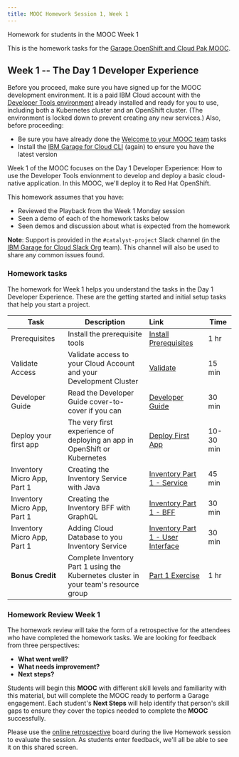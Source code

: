 ```yaml
---
title: MOOC Homework Session 1, Week 1
---
```


<PageDescription>

Homework for students in the MOOC Week 1

</PageDescription>

This is the homework tasks for the [Garage OpenShift and Cloud Pak MOOC](/homework/teams).

## Week 1 -- The Day 1 Developer Experience

<InlineNotification>

Before you proceed, make sure you have signed up for the MOOC development environment. It is a paid IBM Cloud account with the [Developer Tools environment](/overview) already installed and ready for you to use, including both a Kubernetes cluster and an OpenShift cluster. (The environment is locked down to prevent creating any new services.) Also, before proceeding:
- Be sure you have already done the [Welcome to your MOOC team](/homework/teams) tasks
- Install the [IBM Garage for Cloud CLI](/getting-started/cli) (again) to ensure you have the latest version

</InlineNotification>

Week 1 of the MOOC focuses on the Day 1 Developer Experience: How to use the Developer Tools envionment to develop and deploy a basic cloud-native application. In this MOOC, we'll deploy it to Red Hat OpenShift.

This homework assumes that you have:
 - Reviewed the Playback from the Week 1 Monday session
 - Seen a demo of each of the homework tasks below
 - Seen demos and discussion about what is expected from the homework

<InlineNotification>

**Note**: Support is provided in the `#catalyst-project` Slack channel (in the [IBM Garage for Cloud Slack Org](http://ibm-garage.slack.com) team). This channel will also be used to share any common issues found.

</InlineNotification>

### Homework tasks

The homework for Week 1 helps you understand the tasks in the Day 1 Developer Experience. These are the getting started and initial setup tasks that help you start a project.

| Task                            | Description         | Link        | Time    |
| --------------------------------| ------------------  |:----------- |---------|
| Prerequisites | Install the prerequisite tools  | [Install Prerequisites](/getting-started/prereqs) | 1 hr |
| Validate Access | Validate access to your Cloud Account and your Development Cluster |  [Validate](/homework/teams) | 15 min |
| Developer Guide | Read the Developer Guide cover-to-cover if you can | [Developer Guide](/overview) | 30 min |
| Deploy your first app | The very first experience of deploying an app in OpenShift or Kubernetes | [Deploy First App](/getting-started/deploy-app) | 10-30 min |
| Inventory Micro App, Part 1 | Creating the Inventory Service with Java | [Inventory Part 1 - Service](/practical/inventory-part1#) | 45 min |
| Inventory Micro App, Part 1 | Creating the Inventory BFF with GraphQL | [Inventory Part 1 - BFF](/practical/inventory-part1#inventory-bff) | 30 min |
| Inventory Micro App, Part 1 | Adding Cloud Database to you Inventory Service | [Inventory Part 1 - User Interface](/practical/inventory-part1#inventory-ui) | 30 min |
| **Bonus Credit** | Complete Inventory Part 1 using the Kubernetes cluster in your team's resource group | [Part 1 Exercise](/practical/inventory-part1) | 1 hr |

### Homework Review Week 1

The homework review will take the form of a retrospective for the attendees who have completed the homework tasks. We are looking for feedback from three perspectives:

- **What went well?**
- **What needs improvement?**
- **Next steps?**

Students will begin this **MOOC** with different skill levels and familiarity with this material, but will complete the MOOC ready to perform a Garage engagement. Each student's **Next Steps** will help identify that person's skill gaps to ensure they cover the topics needed to complete the **MOOC** successfully.

Please use the [online retrospective](https://reetro-io.herokuapp.com/board/5dc4fca0074a5400170d9c93/5dc4fca0074a5400170d9c95) board during the live Homework session to evaluate the session. As students enter feedback, we'll all be able to see it on this shared screen.
